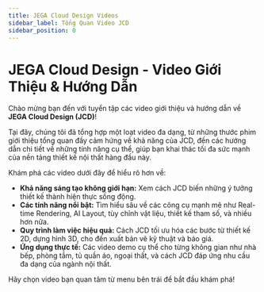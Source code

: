 ```yaml
---
title: JEGA Cloud Design Videos
sidebar_label: Tổng Quan Video JCD
sidebar_position: 0
---
```


# JEGA Cloud Design - Video Giới Thiệu & Hướng Dẫn

Chào mừng bạn đến với tuyển tập các video giới thiệu và hướng dẫn về **JEGA Cloud Design (JCD)**!

Tại đây, chúng tôi đã tổng hợp một loạt video đa dạng, từ những thước phim giới thiệu tổng quan đầy cảm hứng về khả năng của JCD, đến các hướng dẫn chi tiết về những tính năng cụ thể, giúp bạn khai thác tối đa sức mạnh của nền tảng thiết kế nội thất hàng đầu này.

Khám phá các video dưới đây để hiểu rõ hơn về:

-   **Khả năng sáng tạo không giới hạn:** Xem cách JCD biến những ý tưởng thiết kế thành hiện thực sống động.
-   **Các tính năng nổi bật:** Tìm hiểu sâu về các công cụ mạnh mẽ như Real-time Rendering, AI Layout, tùy chỉnh vật liệu, thiết kế tham số, và nhiều hơn nữa.
-   **Quy trình làm việc hiệu quả:** Cách JCD tối ưu hóa các bước từ thiết kế 2D, dựng hình 3D, cho đến xuất bản vẽ kỹ thuật và báo giá.
-   **Ứng dụng thực tế:** Các video demo cụ thể cho từng không gian như nhà bếp, phòng tắm, tủ quần áo, ngoại thất, và cách JCD đáp ứng nhu cầu đa dạng của ngành nội thất.

Hãy chọn video bạn quan tâm từ menu bên trái để bắt đầu khám phá!
